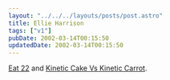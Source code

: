 ```yaml
---
layout: "../../../layouts/posts/post.astro"
title: Ellie Harrison
tags: ["v1"]
pubDate: 2002-03-14T00:15:50
updatedDate: 2002-03-14T00:15:50
---
```


[Eat 22][1] and [Kinetic Cake Vs Kinetic Carrot][2].

[1]: http://www.ellieharrison.com/eat22.htm "All food must be photographed before it is eaten"
[2]: http://www.ellieharrison.com/kinetic%20cake2.htm "Who will win in Kinetic Cake vs Kinetic Carrot? Place your bets... now!"
